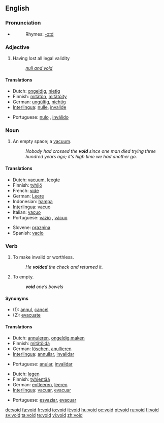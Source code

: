 ==English==

===Pronunciation===
*{{audio|en-us-void.ogg|Audio (US)}}
*:Rhymes: [[Rhymes:English:-ɔɪd|-ɔɪd]]

===Adjective===
{{en-adj|-}}

# Having lost all legal validity
#: ''[[null and void]]''

====Translations====
{{trans-top|Having lost all legal validity}}
*Dutch: [[ongeldig]], [[nietig]]
*Finnish: [[mitätön]], [[mitätöity]]
*German: [[ungültig]], [[nichtig]]
*[[Interlingua]]: [[nulle]], [[invalide]]
{{trans-mid}}
*Portuguese: [[nulo]] {{m}}, [[inválido]] {{m}}
{{trans-bottom}}

===Noun===
{{en-noun}}

# An empty space; a [[vacuum]].
#: ''Nobody had crossed the '''void''' since one man died trying three hundred years ago; it's high time we had another go.''

====Translations====
{{trans-top|An empty space; a vacuum}}
*Dutch: [[vacuum]], [[leegte]]
*Finnish: [[tyhjiö]]
*French: [[vide]] {{m}}
*German: [[Leere]] {{f}}
*Indonesian: [[hampa]]
*[[Interlingua]]: [[vacuo]]
*Italian: [[vacuo]] {{m}}
*Portuguese: [[vazio]] {{m}}, [[vácuo]] {{m}}
{{trans-mid}}
*Slovene: [[praznina]] {{f}}
*Spanish: [[vacío]] {{m}}
{{trans-bottom}}

===Verb===
{{transitive}}
{{en-verb}}

# To make invalid or worthless.
#: ''He '''voided''' the check and returned it.''
# {{medicine}} To empty.
#: '''''void''' one’s bowels''

====Synonyms====
*(1): [[annul]], [[cancel]]
*(2): [[evacuate]]

====Translations====
{{trans-top|to make invalid or worthless}}
*Dutch: [[annuleren]], [[ongeldig maken]]
*Finnish: [[mitätöidä]]
*German: [[löschen]], [[anullieren]]
*[[Interlingua]]: [[annullar]], [[invalidar]]
{{trans-mid}}
*Portuguese: [[anular]], [[invalidar]]
{{trans-bottom}}

{{trans-top|(medicine) to empty}}
*Dutch: [[legen]]
*Finnish: [[tyhjentää]]
*German: [[entleeren]], [[leeren]]
*[[Interlingua]]: [[vacuar]], [[evacuar]]
{{trans-mid}}
*Portuguese: [[esvaziar]], [[evacuar]]
{{trans-bottom}}

[[de:void]]
[[fa:void]]
[[fr:void]]
[[io:void]]
[[it:void]]
[[hu:void]]
[[oc:void]]
[[pt:void]]
[[ru:void]]
[[fi:void]]
[[sv:void]]
[[ta:void]]
[[te:void]]
[[vi:void]]
[[zh:void]]